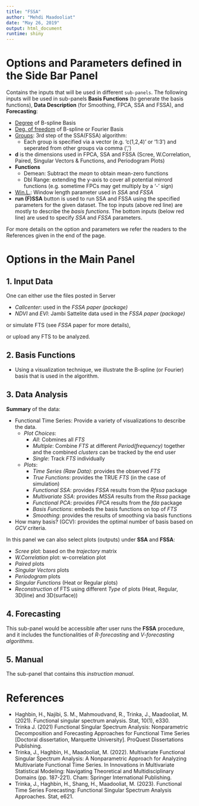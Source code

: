 ```yaml
---
title: "FSSA"
author: "Mehdi Maadooliat"
date: "May 26, 2019"
output: html_document
runtime: shiny
---
```


# Options and Parameters defined in the Side Bar Panel
Contains the inputs that will be used in different `sub-panels`. The following inputs will be used in sub-panels **Basis Functions** (to generate the basis functions), **Data Description** (for Smoothing, FPCA, SSA and FSSA), and **Forecasting**:

* [Degree](https://en.wikipedia.org/wiki/Degree_of_a_polynomial) of B-spline Basis  
* [Deg. of freedom](https://en.wikipedia.org/wiki/Degrees_of_freedom) of B-spline or Fourier Basis  
* [Groups](https://en.wikipedia.org/w/index.php?title=Singular_spectrum_analysis#Main_algorithm_of_SSA): 3rd step of the SSA(FSSA) algorithm:
    + Each group is specified via a vector (e.g. 'c(1,2,4)' or '1:3') and seperated from other groups via comma (',')
* **d** is the dimensions used in FPCA, SSA and FSSA (Scree, W.Correlation, Paired, Singular Vectors & Functions, and Periodogram Plots)
* **Functions**
    + Demean: Subtract the *mean* to obtain mean-zero functions
    + Dbl Range: extending the y-axis to cover all potential mirrord functions (e.g. sometime FPCs may get multiply by a '-' sign)
* [Win.L.](https://en.wikipedia.org/w/index.php?title=Singular_spectrum_analysis#Basic_SSA): Window length parameter used in *SSA* and *FSSA*
* **run (F)SSA** button is used to run SSA and FSSA using the specified parameters for the given dataset.
The top inputs (above red line) are mostly to describe the *basis functions*. The bottom inputs (below red line) are used to specify *SSA* and *FSSA* parameters.

For more details on the option and parameters we refer the readers to the References given in the end of the page.

# Options in the Main Panel
## 1. Input Data
One can either use the files posted in Server

* *Callcenter*: used in the *FSSA paper (package)*
* *NDVI* and *EVI*: Jambi Sattelite data used in the *FSSA paper (package)*

or simulate FTS (see *FSSA* paper for more details),

or upload any FTS to be analyzed.

## 2. Basis Functions
* Using a visualization technique, we illustrate the B-spline (or Fourier) basis that is used in the algorithm.

## 3. Data Analysis
**Summary** of the data:

* Functional Time Series: Provide a variety of visualizations to describe the data.
  + _Plot Choices_:
    + _All_: Cobmines all _FTS_
    + _Multiple_: Combine _FTS_ at different _Period(frequency)_ together and the combined _clusters_ can be tracked by the end user
    + _Single_: Track _FTS_ individually
  + _Plots_:
    + _Time Series (Raw Data)_: provides the observed _FTS_
    + _True Functions_: provides the TRUE _FTS_ (in the case of simulation)
    + _Functional SSA_: provides _FSSA_ results from the _Rfssa_ package
    + _Multivariate SSA_: provides _MSSA_ results from the _Rssa_ package
    + _Functional PCA_: provides _FPCA_ results from the _fda_ package
    + _Basis Functions_: embeds the basis functions on top of _FTS_
    + _Smoothing_: provides the results of smoothing via basis functions
* How many basis? (GCV): provides the optimal number of basis based on _GCV_ criteria.

In this panel we can also select plots (outputs) under **SSA** and **FSSA**:

* _Scree_ plot: based on the _trajectory_ matrix
* _W.Correlation_ plot: w-correlation plot
* _Paired_ plots
* _Singular Vectors_ plots
* _Periodogram_ plots
* _Singular Functions_ (Heat or Regular plots)
* _Reconstruction_ of FTS using different _Type_ of plots (Heat, Regular, 3D(line) and 3D(surface))

## 4. Forecasting
This sub-panel would be accessible after user runs the **FSSA** procedure, and it includes the functionalities of _R-forecasting_ and _V-forecasting algorithms_.

## 5. Manual
The sub-panel that contains this _instruction manual_.

# References
- Haghbin, H., Najibi, S. M., Mahmoudvand, R., Trinka, J., Maadooliat, M. (2021). Functional singular spectrum analysis. Stat, 10(1), e330.
- Trinka J. (2021) Functional Singular Spectrum Analysis: Nonparametric Decomposition and Forecasting Approaches for Functional Time Series [Doctoral dissertation, Marquette University]. ProQuest Dissertations Publishing.
- Trinka, J., Haghbin, H.,  Maadooliat, M. (2022). Multivariate Functional Singular Spectrum Analysis: A Nonparametric Approach for Analyzing Multivariate Functional Time Series. In Innovations in Multivariate Statistical Modeling: Navigating Theoretical and Multidisciplinary Domains (pp. 187-221). Cham: Springer International Publishing.
- Trinka, J., Haghbin, H., Shang, H., Maadooliat, M. (2023). Functional Time Series Forecasting: Functional Singular Spectrum Analysis Approaches. Stat, e621.

